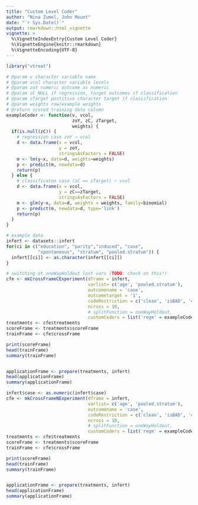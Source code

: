 ```yaml
---
title: "Custom Level Coder"
author: "Nina Zumel, John Mount"
date: "`r Sys.Date()`"
output: rmarkdown::html_vignette
vignette: >
  %\VignetteIndexEntry{Custom Level Coder}
  %\VignetteEngine{knitr::rmarkdown}
  %\VignetteEncoding{UTF-8}
---
```


```r
library("vtreat")

# @param v character variable name
# @param vcol character variable levels
# @param zoY numeric outcome as numeric
# @param zC NULL if regression, target outcomes if classification
# @param zTarget postitive character target if classification
# @param weights row/example weights
# @return scored training data column
exampleCoder <- function(v, vcol, 
                         zoY, zC, zTarget, 
                         weights) {
  if(is.null(zC)) {
    # regression case zoY ~ vcol
    d <- data.frame(x = vcol,
                    y = zoY,
                    stringsAsFactors = FALSE)
    m <- lm(y~x, data=d, weights=weights)
    p <- predict(m, newdata=d)
    return(p)
  } else {
    # classificaton case (zC == zTarget) ~ vcol
    d <- data.frame(x = vcol,
                    y = zC==zTarget,
                    stringsAsFactors = FALSE)
    m <- glm(y~x, data=d, weights = weights, family=binomial)
    p <- predict(m, newdata=d, type='link')
    return(p)
  }
}

# example data
infert <- datasets::infert
for(ci in c("education", "parity","induced", "case", 
            "spontaneous", "stratum", "pooled.stratum")) {
  infert[[ci]] <- as.character(infert[[ci]])
}
```

```r
# switching ot oneWayHoldout lost vars (TODO: check on this!)
cfe <- mkCrossFrameCExperiment(dframe = infert, 
                               varlist= c('age', 'pooled.stratum'),
                               outcomename = 'case',
                               outcometarget = '1',
                               codeRestriction = c('clean', 'isBAD', 'catB'),
                               ncross = 10,
                               # splitFunction = oneWayHoldout,
                               customCoders = list('regm' = exampleCoder))
treatments <- cfe$treatments
scoreFrame <- treatments$scoreFrame
trainFrame <- cfe$crossFrame

print(scoreFrame)
head(trainFrame)
summary(trainFrame)


applicationFrame <- prepare(treatments, infert)
head(applicationFrame)
summary(applicationFrame)
```

```r
infert$case <- as.numeric(infert$case)
cfe <- mkCrossFrameNExperiment(dframe = infert, 
                               varlist= c('age', 'pooled.stratum'),
                               outcomename = 'case',
                               codeRestriction = c('clean', 'isBAD', 'catN'),
                               ncross = 10,
                               # splitFunction = oneWayHoldout,
                               customCoders = list('regm' = exampleCoder))
treatments <- cfe$treatments
scoreFrame <- treatments$scoreFrame
trainFrame <- cfe$crossFrame

print(scoreFrame)
head(trainFrame)
summary(trainFrame)


applicationFrame <- prepare(treatments, infert)
head(applicationFrame)
summary(applicationFrame)
```

